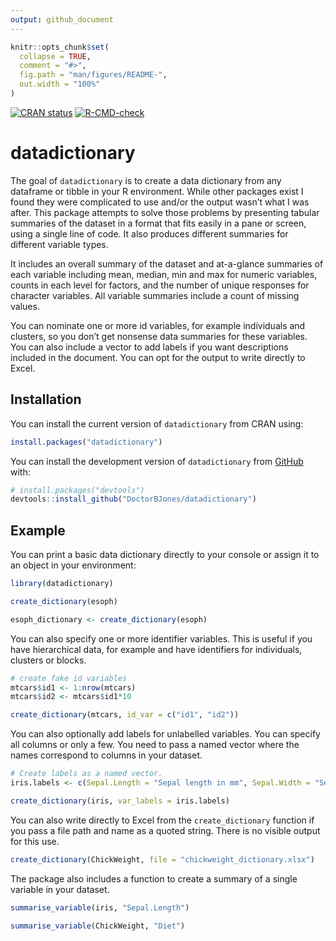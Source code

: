 ```yaml
---
output: github_document
---
```


```r
knitr::opts_chunk$set(
  collapse = TRUE,
  comment = "#>",
  fig.path = "man/figures/README-",
  out.width = "100%"
)
```

 <!-- badges: start -->
 [![CRAN status](https://www.r-pkg.org/badges/version/datadictionary)](https://cran.r-project.org/package=datadictionary)
 [![R-CMD-check](https://github.com/DoctorBJones/datadictionary/actions/workflows/R-CMD-check.yaml/badge.svg)](https://github.com/DoctorBJones/datadictionary/actions/workflows/R-CMD-check.yaml)
  <!-- badges: end -->

# datadictionary

The goal of `datadictionary` is to create a data dictionary from any dataframe or tibble in your R environment. While other packages exist I found they were complicated to use and/or the output wasn't what I was after. This package attempts to solve those problems by presenting tabular summaries of the dataset in a format that fits easily in a pane or screen, using a single line of code. It also produces different summaries for different variable types. 

It includes an overall summary of the dataset and at-a-glance summaries of each variable including mean, median, min and max for numeric variables, counts in each level for factors, and the number of unique responses for character variables. All variable summaries include a count of missing values. 

You can nominate one or more id variables, for example individuals and clusters, so you don't get nonsense data summaries for these variables. You can also include a vector to add labels if you want descriptions included in the document. You can opt for the output to write directly to Excel.


## Installation

You can install the current version of `datadictionary` from CRAN using:

``` r
install.packages("datadictionary")
```

You can install the development version of `datadictionary` from [GitHub](https://github.com/) with:

``` r
# install.packages("devtools")
devtools::install_github("DoctorBJones/datadictionary")
```

## Example

You can print a basic data dictionary directly to your console or assign it to an object in your environment:

```r
library(datadictionary)

create_dictionary(esoph)

esoph_dictionary <- create_dictionary(esoph)
```


You can also specify one or more identifier variables. This is useful if you have hierarchical data, for example and have identifiers for individuals, clusters or blocks.

```r

# create fake id variables
mtcars$id1 <- 1:nrow(mtcars)
mtcars$id2 <- mtcars$id1*10

create_dictionary(mtcars, id_var = c("id1", "id2"))

```
You can also optionally add labels for unlabelled variables. You can specify all columns or only a few. You need to pass a named vector where the names correspond to columns in your dataset.

```r

# Create labels as a named vector. 
iris.labels <- c(Sepal.Length = "Sepal length in mm", Sepal.Width = "Sepal width in mm")

create_dictionary(iris, var_labels = iris.labels)
```

You can also write directly to Excel from the `create_dictionary` function if you pass a file path and name as a quoted string. There is no visible output for this use.

```r

create_dictionary(ChickWeight, file = "chickweight_dictionary.xlsx")

```

The package also includes a function to create a summary of a single variable in your dataset.
```r

summarise_variable(iris, "Sepal.Length")

summarise_variable(ChickWeight, "Diet")
```
